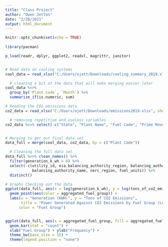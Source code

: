 ```yaml
---
title: "Class Project"
author: "Owen Jetton"
date: "2/20/2021"
output: html_document
---
```


```r
knitr::opts_chunk$set(echo = TRUE)
 
library(pacman)

p_load(readr, dplyr, ggplot2, readxl, magrittr, janitor)


# Read data on cooling systems
cool_data = read_xlsx("C:/Users/ojett/Downloads/cooling_summary_2019.xlsx")

  # cleaning a bit of the data that will make merging easier later
cool_data %<>% 
  group_by(`Plant Code`, `Month`) %>% 
  summarize_if(is.numeric, sum)

# Reading the CO2 emissions data
co2_data = read_xlsx("C:/Users/ojett/Downloads/emissions2019.xlsx", sheet = 1)

  # removing repetitive and useless variables
co2_data %<>% select(-c("State", "Plant Name", "Fuel Code", "Prime Mover"))


# Merging to get our final data set
data_full = merge(cool_data, co2_data, by = c("Plant Code"))

  # Cleaning the full data set
data_full %<>% clean_names() %>%
  filter(generation_k_wh > 0) %>% 
  select(-c(utility_id, eia_balancing_authority_region, balancing_authority_code,
            balancing_authority_name, nerc_region, fuel_units)) %>%
  distinct()

# Graphs Checking out the data
ggplot(data_full, aes(x = log(generation_k_wh), y = log(tons_of_co2_emissions))) +
  geom_point(aes(color = aggregated_fuel_group)) +
  labs(x = "Generation (KWH)", y = "Tons of CO2 Emissions",
       title = "Power Generated Against CO2 Emissions by Fuel Group (Logged Values)",
      color = "Fuel Group")


ggplot(data_full, aes(x = aggregated_fuel_group, fill = aggregated_fuel_group)) + 
  geom_bar(stat = "count") +
  xlab("Fuel Group") + ylab("Frequency") +
  theme_bw(base_size = 15) +
  theme(legend.position = "none")

```


